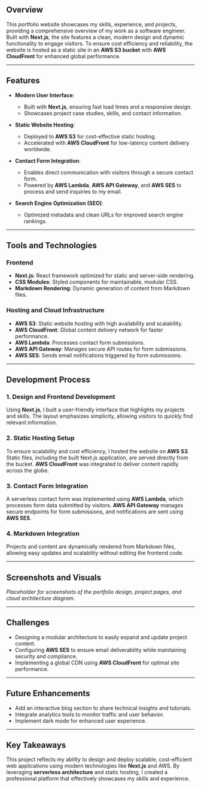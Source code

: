 ## Overview
This portfolio website showcases my skills, experience, and projects, providing a comprehensive overview of my work as a software engineer. Built with **Next.js**, the site features a clean, modern design and dynamic functionality to engage visitors. To ensure cost efficiency and reliability, the website is hosted as a static site in an **AWS S3 bucket** with **AWS CloudFront** for enhanced global performance.

---

## Features
- **Modern User Interface**:
  - Built with **Next.js**, ensuring fast load times and a responsive design.
  - Showcases project case studies, skills, and contact information.

- **Static Website Hosting**:
  - Deployed to **AWS S3** for cost-effective static hosting.
  - Accelerated with **AWS CloudFront** for low-latency content delivery worldwide.

- **Contact Form Integration**:
  - Enables direct communication with visitors through a secure contact form.
  - Powered by **AWS Lambda**, **AWS API Gateway**, and **AWS SES** to process and send inquiries to my email.

- **Search Engine Optimization (SEO)**:
  - Optimized metadata and clean URLs for improved search engine rankings.

---

## Tools and Technologies
### Frontend
- **Next.js**: React framework optimized for static and server-side rendering.
- **CSS Modules**: Styled components for maintainable, modular CSS.
- **Markdown Rendering**: Dynamic generation of content from Markdown files.

### Hosting and Cloud Infrastructure
- **AWS S3**: Static website hosting with high availability and scalability.
- **AWS CloudFront**: Global content delivery network for faster performance.
- **AWS Lambda**: Processes contact form submissions.
- **AWS API Gateway**: Manages secure API routes for form submissions.
- **AWS SES**: Sends email notifications triggered by form submissions.

---

## Development Process
### 1. Design and Frontend Development
Using **Next.js**, I built a user-friendly interface that highlights my projects and skills. The layout emphasizes simplicity, allowing visitors to quickly find relevant information.

### 2. Static Hosting Setup
To ensure scalability and cost efficiency, I hosted the website on **AWS S3**. Static files, including the built Next.js application, are served directly from the bucket. **AWS CloudFront** was integrated to deliver content rapidly across the globe.

### 3. Contact Form Integration
A serverless contact form was implemented using **AWS Lambda**, which processes form data submitted by visitors. **AWS API Gateway** manages secure endpoints for form submissions, and notifications are sent using **AWS SES**.

### 4. Markdown Integration
Projects and content are dynamically rendered from Markdown files, allowing easy updates and scalability without editing the frontend code.

---

## Screenshots and Visuals
*Placeholder for screenshots of the portfolio design, project pages, and cloud architecture diagram.*

---

## Challenges
- Designing a modular architecture to easily expand and update project content.
- Configuring **AWS SES** to ensure email deliverability while maintaining security and compliance.
- Implementing a global CDN using **AWS CloudFront** for optimal site performance.

---

## Future Enhancements
- Add an interactive blog section to share technical insights and tutorials.
- Integrate analytics tools to monitor traffic and user behavior.
- Implement dark mode for enhanced user experience.

---

## Key Takeaways
This project reflects my ability to design and deploy scalable, cost-efficient web applications using modern technologies like **Next.js** and AWS. By leveraging **serverless architecture** and static hosting, I created a professional platform that effectively showcases my skills and experience.
